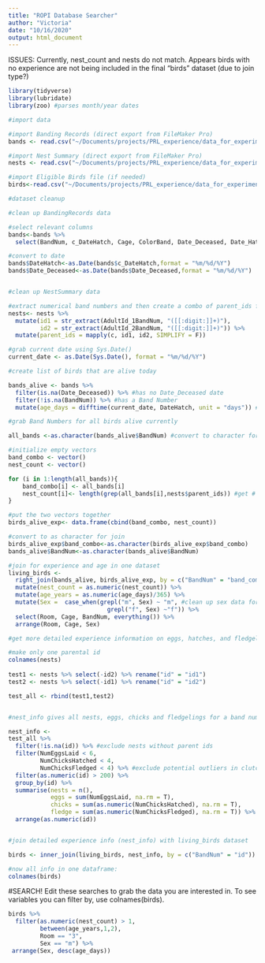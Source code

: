 ```yaml
---
title: "ROPI Database Searcher"
author: "Victoria"
date: "10/16/2020"
output: html_document
---
```

ISSUES: 
Currently, nest_count and nests do not match. 
Appears birds with no experience are not being included in the final "birds" dataset (due to join type?)

```r
library(tidyverse)
library(lubridate)
library(zoo) #parses month/year dates
```

```r
#import data

#import Banding Records (direct export from FileMaker Pro)
bands <- read.csv("~/Documents/projects/PRL_experience/data_for_experimental_design_culling/2020-09-19_BandingRecords_all.csv", stringsAsFactors = FALSE)

#import Nest Summary (direct export from FileMaker Pro)
nests <- read.csv("~/Documents/projects/PRL_experience/data_for_experimental_design_culling/2020-09-19_NestSummary_all.csv", stringsAsFactors = FALSE)

#import Eligible Birds file (if needed)
birds<-read.csv("~/Documents/projects/PRL_experience/data_for_experimental_design_culling/eligible_birds_for_experience_exp.csv")
```

```r
#dataset cleanup 

#clean up BandingRecords data

#select relevant columns
bands<-bands %>%
  select(BandNum, c_DateHatch, Cage, ColorBand, Date_Deceased, Date_Hatch, Room, Sex) 

#convert to date
bands$DateHatch<-as.Date(bands$c_DateHatch,format = "%m/%d/%Y")
bands$Date_Deceased<-as.Date(bands$Date_Deceased,format = "%m/%d/%Y")


#clean up NestSummary data

#extract numerical band numbers and then create a combo of parent_ids for searching
nests<- nests %>%
  mutate(id1 = str_extract(AdultId_1BandNum, "([[:digit:]]+)"), 
         id2 = str_extract(AdultId_2BandNum, "([[:digit:]]+)")) %>%
  mutate(parent_ids = mapply(c, id1, id2, SIMPLIFY = F))
```

```r
#grab current date using Sys.Date()
current_date <- as.Date(Sys.Date(), format = "%m/%d/%Y")
```

```r
#create list of birds that are alive today

bands_alive <- bands %>%
  filter(is.na(Date_Deceased)) %>% #has no Date_Deceased date
  filter(!is.na(BandNum)) %>% #has a Band Number
  mutate(age_days = difftime(current_date, DateHatch, unit = "days")) #calculate current age from hatch
```

```r

#grab Band Numbers for all birds alive currently 

all_bands <-as.character(bands_alive$BandNum) #convert to character for search

#initialize empty vectors
band_combo <- vector() 
nest_count <- vector()

for (i in 1:length(all_bands)){ 
    band_combo[i] <- all_bands[i] 
    nest_count[i]<- length(grep(all_bands[i],nests$parent_ids)) #get # of rows (nests) where bird was parent
} 

#put the two vectors together 
birds_alive_exp<- data.frame(cbind(band_combo, nest_count)) 

#convert to as character for join
birds_alive_exp$band_combo<-as.character(birds_alive_exp$band_combo)
bands_alive$BandNum<-as.character(bands_alive$BandNum)

#join for experience and age in one dataset
living_birds <- 
  right_join(bands_alive, birds_alive_exp, by = c("BandNum" = "band_combo")) %>%
  mutate(nest_count = as.numeric(nest_count)) %>%
  mutate(age_years = as.numeric(age_days)/365) %>%
  mutate(Sex =  case_when(grepl("m", Sex) ~ "m", #clean up sex data for readability
                            grepl("f", Sex) ~"f")) %>%
  select(Room, Cage, BandNum, everything()) %>%
  arrange(Room, Cage, Sex)

```

```r
#get more detailed experience information on eggs, hatches, and fledgelings 

#make only one parental id
colnames(nests)
  
test1 <- nests %>% select(-id2) %>% rename("id" = "id1")
test2 <- nests %>% select(-id1) %>% rename("id" = "id2")

test_all <- rbind(test1,test2) 


#nest_info gives all nests, eggs, chicks and fledgelings for a band number 

nest_info <-
test_all %>%
  filter(!is.na(id)) %>% #exclude nests without parent ids
  filter(NumEggsLaid < 6,
         NumChicksHatched < 4, 
         NumChicksFledged < 4) %>% #exclude potential outliers in clutch size
  filter(as.numeric(id) > 200) %>%
  group_by(id) %>%
  summarise(nests = n(), 
            eggs = sum(NumEggsLaid, na.rm = T), 
            chicks = sum(as.numeric(NumChicksHatched), na.rm = T), 
            fledge = sum(as.numeric(NumChicksFledged), na.rm = T)) %>%
  arrange(as.numeric(id))


#join detailed experience info (nest_info) with living_birds dataset 

birds <- inner_join(living_birds, nest_info, by = c("BandNum" = "id")) 

#now all info in one dataframe:
colnames(birds)
```

#SEARCH! 
Edit these searches to grab the data you are interested in. 
To see variables you can filter by, use colnames(birds). 

```r
birds %>%
  filter(as.numeric(nest_count) > 1, 
         between(age_years,1,2),
         Room == "3",
         Sex == "m") %>%
 arrange(Sex, desc(age_days)) 
```





